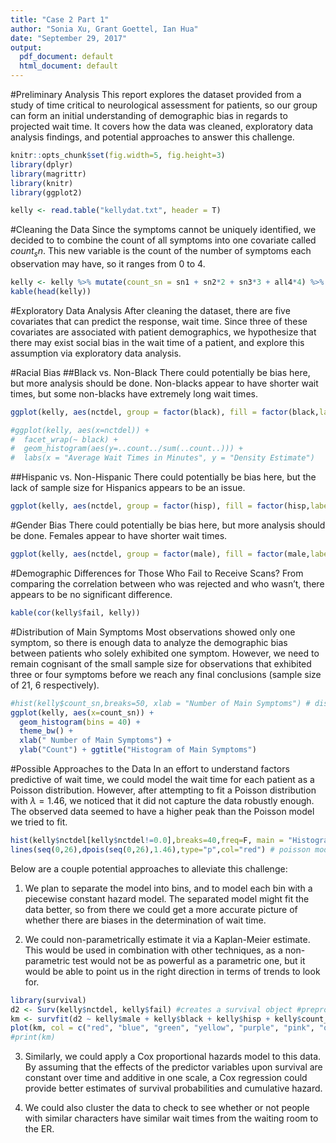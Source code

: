```yaml
---
title: "Case 2 Part 1"
author: "Sonia Xu, Grant Goettel, Ian Hua"
date: "September 29, 2017"
output:
  pdf_document: default
  html_document: default
---
```


<!--Week 1: Case study introduced in detail in the Wed lecture including questions from the students, and some relevant background on how the data were collected, the scientific focus, common ways to analyze the data, etc.  Students are expected to download the data, conduct exploratory/descriptive analyses of the data, clean the data (as needed) and outline several possible approaches for analyzing the data to address the scientific goals of the study by the next week’s lecture (at which point a write-up describing the results from the initial analyses and the different potential approaches to analysis) is due.  These interim reports will be graded, and should include a short description of the roles of each of the “authors” (team members) in the work.  -->


<!---
CASE STUDY 2: 

BACKGROUND: Study of time to critical neurological assessment for patients with stroke-like symptoms who are admitted to the emergency room.  A possible predictor is number of major stroke symptoms reported, ranging from 0 to 4.  Treatment for acute stroke includes thrombolytic therapy, which can potentially improve neurological functioning for ischemic stroke patients if administered soon after symptom onset (within 3 hours).  Since treating patients quickly is critically important for their long-term prognosis, minimizing the times from symptom onset to emergency room (ED) arrival, from ED arrival to diagnosis, and from diagnosis to treatment is of paramount concern.

INTEREST: Factors predictive of the time to critical neurological assessment following admission to the ED for n=335 patients with mild to moderate motor impairment.  The goal of the analysis is to perform inferences on the impact of clinical presentation, gender and race on time to neurological assessment.  Clinical presentation is measured as a count of reported major stroke symptoms, including headache, loss of motor skills or weakness, trouble talking or understanding, and vision problems.

Variable key: 
nctdel = min of neurologist time to assessment & CT scan from arrival at ER
fail = 1 if got neurologist/CT scan & 0 otherwise
male = 1 if male, 0=female
black = 1 if black, 0=not black 
hisp = 1 if hispanic, 0=not hispanic
sn1 = 0/1 indicator 1 main symptom
sn2 = 0/1 indicator 2 main symptoms
sn3 = 0/1 indicator 3 main symptoms 
all4 = 0/1 indicator all 4 main symptoms
--->
#Preliminary Analysis
This report explores the dataset provided from a study of time critical to neurological assessment for patients, so our group can form an initial understanding of demographic bias in regards to projected wait time. It covers how the data was cleaned, exploratory data analysis findings, and potential approaches to answer this challenge.
```r
knitr::opts_chunk$set(fig.width=5, fig.height=3) 
library(dplyr)
library(magrittr)
library(knitr)
library(ggplot2)
```


```r
kelly <- read.table("kellydat.txt", header = T)
```

#Cleaning the Data
Since the symptoms cannot be uniquely identified, we decided to to combine the count of all symptoms into one covariate called $count_sn$. This new variable is the count of the number of symptoms each observation may have, so it ranges from 0 to 4.
```r
kelly <- kelly %>% mutate(count_sn = sn1 + sn2*2 + sn3*3 + all4*4) %>% select(-c(sn1, sn2, sn3, all4))
kable(head(kelly))
```

#Exploratory Data Analysis
After cleaning the dataset, there are five covariates that can predict the response, wait time. Since three of these covariates are associated with patient demographics, we hypothesize that there may exist social bias in the wait time of a patient, and explore this assumption via exploratory data analysis.

#Racial Bias
##Black vs. Non-Black
There could potentially be bias here, but more analysis should be done. Non-blacks appear to have shorter wait times, but some non-blacks have extremely long wait times.

```r

ggplot(kelly, aes(nctdel, group = factor(black), fill = factor(black,labels=c("no", "yes"))),alpha=0.5, adjust=2) + geom_density() + theme_bw() + xlab("Wait Time") + ylab("Frequency of Wait Time") + labs(fill = "Black?") + ggtitle("Differences in Wait Time if Black")

#ggplot(kelly, aes(x=nctdel)) +
#  facet_wrap(~ black) +
#  geom_histogram(aes(y=..count../sum(..count..))) +
#  labs(x = "Average Wait Times in Minutes", y = "Density Estimate")
```


##Hispanic vs. Non-Hispanic
There could potentially be bias here, but the lack of sample size for Hispanics appears to be an issue.
```r
ggplot(kelly, aes(nctdel, group = factor(hisp), fill = factor(hisp,labels=c("no", "yes"))),alpha=0.5, adjust=2) + geom_density() + theme_bw() + xlab("Wait Time") + ylab("Frequency of Wait Time") + labs(fill = "Hispanic?") + ggtitle("Differences in Wait Time if Hispanic")
```


#Gender Bias
There could potentially be bias here, but more analysis should be done. Females appear to have shorter wait times.

```r
ggplot(kelly, aes(nctdel, group = factor(male), fill = factor(male,labels=c("no", "yes"))),alpha=0.5, adjust=2) + geom_density() + theme_bw() + xlab("Wait Time") + ylab("Frequency of Wait Time") + labs(fill = "Male?") + ggtitle("Differences in Wait Time if Male")
```
  
#Demographic Differences for Those Who Fail to Receive Scans? 
From comparing the correlation between who was rejected and who wasn't, there appears to be no significant difference.
```r
kable(cor(kelly$fail, kelly))
```

#Distribution of Main Symptoms
Most observations showed only one symptom, so there is enough data to analyze the demographic bias between patients who solely exhibited one symptom. However, we need to remain cognisant of the small sample size for observations that exhibited three or four symptoms before we reach any final conclusions (sample size of 21, 6 respectively).

```r
#hist(kelly$count_sn,breaks=50, xlab = "Number of Main Symptoms") # dist of symptom counts
ggplot(kelly, aes(x=count_sn)) + 
  geom_histogram(bins = 40) +
  theme_bw() +
  xlab(" Number of Main Symptoms") +
  ylab("Count") + ggtitle("Histogram of Main Symptoms")
```

#Possible Approaches to the Data
In an effort to understand factors predictive of wait time, we could model the wait time for each patient as a Poisson distribution. However, after attempting to fit a Poisson distribution with $\lambda = 1.46$, we noticed that it did not capture the data robustly enough. The observed data seemed to have a higher peak than the Poisson model we tried to fit.

```r
hist(kelly$nctdel[kelly$nctdel!=0.0],breaks=40,freq=F, main = "Histogram of Wait Times", xlab = "Wait Time") # dist of wait times (zero wait times removed)
lines(seq(0,26),dpois(seq(0,26),1.46),type="p",col="red") # poisson model, arbitrary lambda
```

Below are a couple potential approaches to alleviate this challenge:

1. We plan to separate the model into bins, and to model each bin with a piecewise constant hazard model. The separated model might fit the data better, so from there we could get a more accurate picture of whether there are biases in the determination of wait time.

2. We could non-parametrically estimate it via a Kaplan-Meier estimate. This would be used in combination with other techniques, as a non-parametric test would not be as powerful as a parametric one, but it would be able to point us in the right direction in terms of trends to look for. 
```r
library(survival)
d2 <- Surv(kelly$nctdel, kelly$fail) #creates a survival object #preprocessed version of the data
km <- survfit(d2 ~ kelly$male + kelly$black + kelly$hisp + kelly$count_sn)
plot(km, col = c("red", "blue", "green", "yellow", "purple", "pink", "orange", "brown"))
#print(km)
```

3. Similarly, we could apply a Cox proportional hazards model to this data. By assuming that the effects of the predictor variables upon survival are constant over time and additive in one scale, a Cox regression could provide better estimates of survival probabilities and cumulative hazard.

4. We could also cluster the data to check to see whether or not people with similar characters have similar wait times from the waiting room to the ER.

